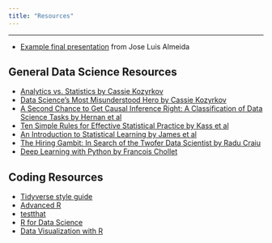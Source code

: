 ```yaml
---
title: "Resources"
---
```


---

* [Example final presentation](https://docs.google.com/presentation/d/143gaivNDSSiOcq6FwF8lWalIavCuK_zkKTfbb0WUowI/edit?usp=sharing) from Jose Luis Almeida



## General Data Science Resources

* [Analytics vs. Statistics by Cassie Kozyrkov](https://www.youtube.com/watch?v=YsrPImZyisI)
* [Data Science’s Most Misunderstood Hero by Cassie Kozyrkov](https://towardsdatascience.com/data-sciences-most-misunderstood-hero-2705da366f40)
* [A Second Chance to Get Causal Inference Right: A Classification of Data Science Tasks by Hernan et al](https://cdn1.sph.harvard.edu/wp-content/uploads/sites/1268/1268/20/hernan_chance19.pdf)
* [Ten Simple Rules for Effective Statistical Practice by Kass et al](https://journals.plos.org/ploscompbiol/article?id=10.1371/journal.pcbi.1004961)
* [An Introduction to Statistical Learning by James et al](https://www.statlearning.com)
* [The Hiring Gambit: In Search of the Twofer Data Scientist by Radu Craiu](https://hdsr.mitpress.mit.edu/pub/v9fdn7n7/release/4)
* [Deep Learning with Python by Francois Chollet](https://www.manning.com/books/deep-learning-with-python)

## Coding Resources

* [Tidyverse style guide](https://style.tidyverse.org)
* [Advanced R](https://adv-r.hadley.nz)
* [testthat](https://testthat.r-lib.org)
* [R for Data Science](https://r4ds.had.co.nz)
* [Data Visualization with R](https://rkabacoff.github.io/datavis/)